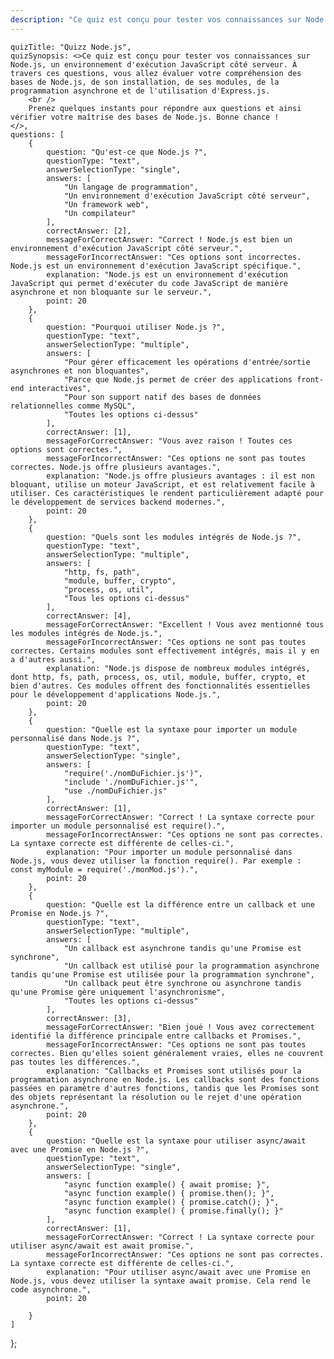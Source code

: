 ```yaml
---
description: "Ce quiz est conçu pour tester vos connaissances sur Node.js, un environnement d'exécution JavaScript côté serveur. À travers ces questions, vous allez évaluer votre compréhension des bases de Node.js, de son installation, de ses modules, de la programmation asynchrone et de l'utilisation d'Express.js."
---
```

    quizTitle: "Quizz Node.js",
    quizSynopsis: <>Ce quiz est conçu pour tester vos connaissances sur Node.js, un environnement d'exécution JavaScript côté serveur. À travers ces questions, vous allez évaluer votre compréhension des bases de Node.js, de son installation, de ses modules, de la programmation asynchrone et de l'utilisation d'Express.js.
        <br />
        Prenez quelques instants pour répondre aux questions et ainsi vérifier votre maîtrise des bases de Node.js. Bonne chance !
    </>,
    questions: [
        {
            question: "Qu'est-ce que Node.js ?",
            questionType: "text",
            answerSelectionType: "single",
            answers: [
                "Un langage de programmation",
                "Un environnement d'exécution JavaScript côté serveur",
                "Un framework web",
                "Un compilateur"
            ],
            correctAnswer: [2],
            messageForCorrectAnswer: "Correct ! Node.js est bien un environnement d'exécution JavaScript côté serveur.",
            messageForIncorrectAnswer: "Ces options sont incorrectes. Node.js est un environnement d'exécution JavaScript spécifique.",
            explanation: "Node.js est un environnement d'exécution JavaScript qui permet d'exécuter du code JavaScript de manière asynchrone et non bloquante sur le serveur.",
            point: 20
        },
        {
            question: "Pourquoi utiliser Node.js ?",
            questionType: "text",
            answerSelectionType: "multiple",
            answers: [
                "Pour gérer efficacement les opérations d'entrée/sortie asynchrones et non bloquantes",
                "Parce que Node.js permet de créer des applications front-end interactives",
                "Pour son support natif des bases de données relationnelles comme MySQL",
                "Toutes les options ci-dessus"
            ],
            correctAnswer: [1],
            messageForCorrectAnswer: "Vous avez raison ! Toutes ces options sont correctes.",
            messageForIncorrectAnswer: "Ces options ne sont pas toutes correctes. Node.js offre plusieurs avantages.",
            explanation: "Node.js offre plusieurs avantages : il est non bloquant, utilise un moteur JavaScript, et est relativement facile à utiliser. Ces caractéristiques le rendent particulièrement adapté pour le développement de services backend modernes.",
            point: 20
        },
        {
            question: "Quels sont les modules intégrés de Node.js ?",
            questionType: "text",
            answerSelectionType: "multiple",
            answers: [
                "http, fs, path",
                "module, buffer, crypto",
                "process, os, util",
                "Tous les options ci-dessus"
            ],
            correctAnswer: [4],
            messageForCorrectAnswer: "Excellent ! Vous avez mentionné tous les modules intégrés de Node.js.",
            messageForIncorrectAnswer: "Ces options ne sont pas toutes correctes. Certains modules sont effectivement intégrés, mais il y en a d'autres aussi.",
            explanation: "Node.js dispose de nombreux modules intégrés, dont http, fs, path, process, os, util, module, buffer, crypto, et bien d'autres. Ces modules offrent des fonctionnalités essentielles pour le développement d'applications Node.js.",
            point: 20
        },
        {
            question: "Quelle est la syntaxe pour importer un module personnalisé dans Node.js ?",
            questionType: "text",
            answerSelectionType: "single",
            answers: [
                "require('./nomDuFichier.js')",
                "include './nomDuFichier.js'",
                "use ./nomDuFichier.js"
            ],
            correctAnswer: [1],
            messageForCorrectAnswer: "Correct ! La syntaxe correcte pour importer un module personnalisé est require().",
            messageForIncorrectAnswer: "Ces options ne sont pas correctes. La syntaxe correcte est différente de celles-ci.",
            explanation: "Pour importer un module personnalisé dans Node.js, vous devez utiliser la fonction require(). Par exemple : const myModule = require('./monMod.js').",
            point: 20
        },
        {
            question: "Quelle est la différence entre un callback et une Promise en Node.js ?",
            questionType: "text",
            answerSelectionType: "multiple",
            answers: [
                "Un callback est asynchrone tandis qu'une Promise est synchrone",
                "Un callback est utilisé pour la programmation asynchrone tandis qu'une Promise est utilisée pour la programmation synchrone",
                "Un callback peut être synchrone ou asynchrone tandis qu'une Promise gère uniquement l'asynchronisme",
                "Toutes les options ci-dessus"
            ],
            correctAnswer: [3],
            messageForCorrectAnswer: "Bien joué ! Vous avez correctement identifié la différence principale entre callbacks et Promises.",
            messageForIncorrectAnswer: "Ces options ne sont pas toutes correctes. Bien qu'elles soient généralement vraies, elles ne couvrent pas toutes les différences.",
            explanation: "Callbacks et Promises sont utilisés pour la programmation asynchrone en Node.js. Les callbacks sont des fonctions passées en paramètre d'autres fonctions, tandis que les Promises sont des objets représentant la résolution ou le rejet d'une opération asynchrone.",
            point: 20
        },
        {
            question: "Quelle est la syntaxe pour utiliser async/await avec une Promise en Node.js ?",
            questionType: "text",
            answerSelectionType: "single",
            answers: [
                "async function example() { await promise; }",
                "async function example() { promise.then(); }",
                "async function example() { promise.catch(); }",
                "async function example() { promise.finally(); }"
            ],
            correctAnswer: [1],
            messageForCorrectAnswer: "Correct ! La syntaxe correcte pour utiliser async/await est await promise.",
            messageForIncorrectAnswer: "Ces options ne sont pas correctes. La syntaxe correcte est différente de celles-ci.",
            explanation: "Pour utiliser async/await avec une Promise en Node.js, vous devez utiliser la syntaxe await promise. Cela rend le code asynchrone.",
            point: 20

        }
    ]
};

<Quizz quizData={quiz} />


